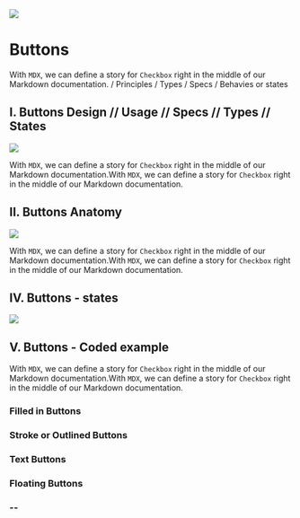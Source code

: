 

<Meta title="Button components"  component="Buttons" />

<img src={like} />

# Buttons

With `MDX`, we can define a story for `Checkbox` right in the middle of our
Markdown documentation.
/ Principles 
/ Types 
/ Specs
/ Behavies or states

## I. Buttons Design  // Usage // Specs // Types // States 

<img src={design} />

With `MDX`, we can define a story for `Checkbox` right in the middle of our
Markdown documentation.With `MDX`, we can define a story for `Checkbox` right in the middle of our
Markdown documentation.

## II. Buttons Anatomy

<img src={anatomy} />


With `MDX`, we can define a story for `Checkbox` right in the middle of our
Markdown documentation.With `MDX`, we can define a story for `Checkbox` right in the middle of our
Markdown documentation.

## IV. Buttons - states

<img src={states} />

## V. Buttons - Coded example 

With `MDX`, we can define a story for `Checkbox` right in the middle of our
Markdown documentation.With `MDX`, we can define a story for `Checkbox` right in the middle of our
Markdown documentation.

### Filled in Buttons

<Canvas>
  <Story name="FilledButton">
    <FilledButton />
  </Story>
</Canvas>

### Stroke or Outlined Buttons

<Canvas>
  <Story name="Stroke Buttons">
    <Stroke />
  </Story>
</Canvas>

### Text Buttons

<Canvas>
  <Story name="Text Buttons">
    <ButtonTxt />
  </Story>
</Canvas>


### Floating Buttons

<Canvas>
  <Story name="Floatings">
    <Floatings />
  </Story>
</Canvas>

### --